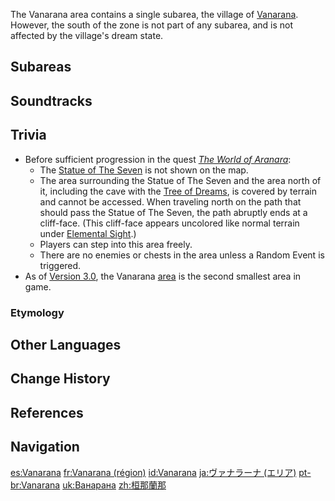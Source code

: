 {{About|the [[area]]|the slightly smaller village [[subarea]]|Vanarana (Subarea)}}
{{Location Infobox
|image        = <gallery>
Vanarana.png|In-Game
Vanarana Map.png|Map
</gallery>
|type         = Area
|region       = Sumeru
|subregion    = Dharma Forest
}}
{{Location Intro|description=<p>Vanarana is the homeland and playground of the mysterious playful creatures known as Aranara.</p> }}

The Vanarana area contains a single subarea, the village of [[Vanarana (Subarea)|Vanarana]]. However, the south of the zone is not part of any subarea, and is not affected by the village's dream state.

==Subareas==
{{Locations Gallery|Subareas}}
<!--
==Quests==
{{Quests by Category List|heo=1}}

==Notable Features==
===Domains===
{{Domains by Category Gallery}}

===Local Specialties===
* {{Item|}}

==NPCs==

==Interactables==

==Descriptions==
{{Description|"No matter how dark the sky and land may get, as long as your spirit emits warmth like a golden sun, there will always be hope."|Viewpoint, [[The World of the Aranara]]}}
-->
==Soundtracks==
{{Soundtracks by Category Table|type=location}}

==Trivia==
* Before sufficient progression in the quest ''[[The World of Aranara]]'':
** The [[Statue of The Seven]] is not shown on the map.
** The area surrounding the Statue of The Seven and the area north of it, including the cave with the [[Tree of Dreams]], is covered by terrain and cannot be accessed. When traveling north on the path that should pass the Statue of The Seven, the path abruptly ends at a cliff-face. (This cliff-face appears uncolored like normal terrain under [[Elemental Sight]].)
** Players can step into this area freely.
** There are no enemies or chests in the area unless a Random Event is triggered.{{verify}}
* As of [[Version 3.0]], the Vanarana [[area]] is the second smallest area in game.

===Etymology===
{{Transclude|Vanarana (Subarea)|Etymology}}

==Other Languages==
{{Other Languages|Vanarana (Subarea)}}

==Change History==
{{Change History|3.0}}

==References==
{{Reflist}}

==Navigation==
{{Area Navbox|Sumeru}}

[[es:Vanarana]]
[[fr:Vanarana (région)]]
[[id:Vanarana]]
[[ja:ヴァナラーナ (エリア)]]
[[pt-br:Vanarana]]
[[uk:Ванарана]]
[[zh:桓那蘭那]]